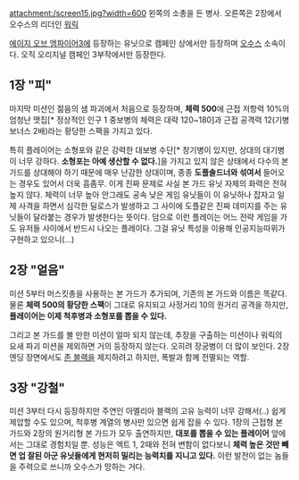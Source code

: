 attachment:/screen15.jpg?width=600
왼쪽의 소총을 든 병사. 오른쪽은 2장에서 오수스의 리더인 [[워릭]]

[[에이지 오브 엠파이어3]]에 등장하는 유닛으로 캠페인 상에서만 등장하며 [[오수스]] 소속이다. 오직 오리지널 캠페인 3부작에서만 등장한다.

== 1장 "피" ==

마지막 미션인 젊음의 샘 파괴에서 처음으로 등장하며, '''체력 500'''에 근접 저항력 10%의 엄청난 맷집[* 정상적인 인구 1 중보병의 체력은 대략 120~180]과 근접 공격력 12(기병 보너스 2배)라는 황당한 스팩을 가지고 있다.

특히 플레이어는 소형포와 같은 강력한 대보병 수단[* 창기병이 있지만, 상대의 대기병이 너무 강하다. '''소형포는 아예 생산할 수 없다.''']을 가지고 있지 않은 상태에서 다수의 본 가드를 상대해야 하기 때문에 매우 난감한 상대이며, 종종 '''도플솔드너와 섞여서''' 들어오는 경우도 있어서 더욱 흠좀무. 이게 진짜 문제로 사실 본 가드 유닛 자체의 화력은 전혀 높지 않다. 체력이 너무 높아 안그래도 공속 낮은 게임 유닛들이 이 유닛하나 잡자고 일제 사격을 하면서 심각한 딜로스가 발생하고 그 사이에 도플같은 진짜 데미지를 주는 유닛들이 달라붙는 경우가 발생한다는 뜻이다. 덤으로 이런 플레이는 어느 전략 게임을 가도 유저들 사이에서 반드시 나오는 플레이다. 그걸 유닛 특성을 이용해 인공지능따위가 구현하고 있으니(...)

== 2장 "얼음" ==

미션 5부터 머스킷총을 사용하는 본 가드가 추가되며, 기존의 본 가드와 이름은 똑같다.
물론 '''체력 500의 황당한 스팩'''이 그대로 유지되고 사정거리 10의 원거리 공격을 하지만, '''플레이어는 이제 척후병과 소형포를 뽑을 수 있다.'''

그리고 본 가드를 볼 만한 미션이 얼마 되지 않는데, 추장을 구출하는 미션이나 워릭의 요새 파괴 미션을 제외하면 거의 등장하지 않는다. 오히려 장궁병이 더 많이 보인다. 2장 엔딩 장면에서도 [[존 블랙]]을 제지하려고 하지만, 폭발과 함께 전멸되는 역할.

== 3장 "강철" ==

미션 3부터 다시 등장하지만 주연인 아멜리아 블랙의 고유 능력이 너무 강해서(..) 쉽게 제압할 수도 있으며, 척후병 계열의 병사만 있으면 쉽게 잡을 수 있다. 1장의 근접형 본 가드와 2장의 원거리형 본 가드가 모두 출연하지만, '''대포를 뽑을 수 있는 플레이어''' 앞에서는 그대로 경험치일 뿐. 성능은 엑트 1, 2때와 전혀 변함이 없다보니 '''체력 높은 것만 빼면 업 잘된 아군 유닛들에게 현저히 밀리는 능력치를 지니고 있다.''' 이런 발전이 없는 놈들을 주력으로 쓰니까 오수스가 망하는 거다.
